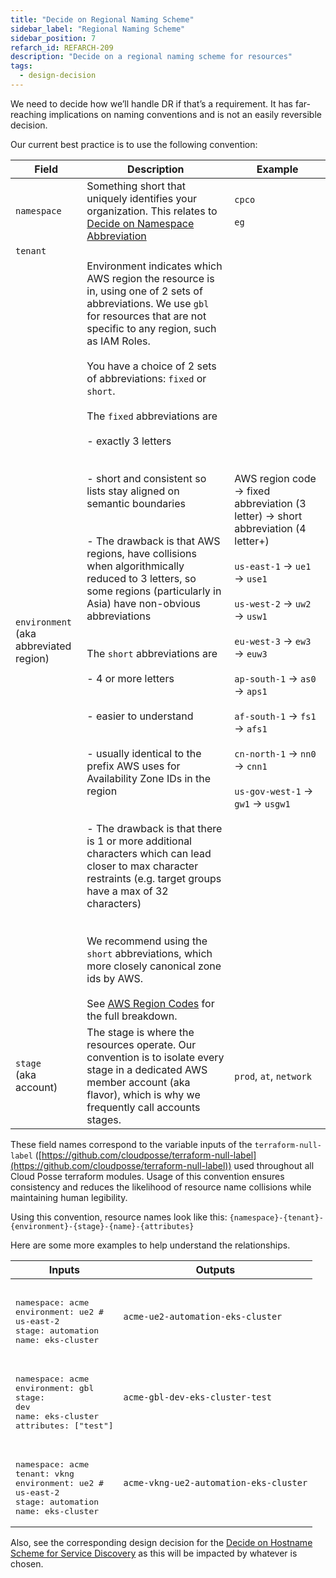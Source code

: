 ```yaml
---
title: "Decide on Regional Naming Scheme"
sidebar_label: "Regional Naming Scheme"
sidebar_position: 7
refarch_id: REFARCH-209
description: "Decide on a regional naming scheme for resources"
tags:
  - design-decision
---
```



<Intro>
  We need to decide how we’ll handle DR if that’s a requirement. It has
  far-reaching implications on naming conventions and is not an easily
  reversible decision.
</Intro>

Our current best practice is to use the following convention:

| **Field**                                   | **Description**                                                                                                                                                                                                                                                                                                                                                                                                                                                                                                                                                                                                                                                                                                                                                                                                                                                                                                                                                                                                                                                                                                                                                                                                                        | **Example**                                                                                                                                                                                                                                                                                                                                                        |
| ------------------------------------------- | -------------------------------------------------------------------------------------------------------------------------------------------------------------------------------------------------------------------------------------------------------------------------------------------------------------------------------------------------------------------------------------------------------------------------------------------------------------------------------------------------------------------------------------------------------------------------------------------------------------------------------------------------------------------------------------------------------------------------------------------------------------------------------------------------------------------------------------------------------------------------------------------------------------------------------------------------------------------------------------------------------------------------------------------------------------------------------------------------------------------------------------------------------------------------------------------------------------------------------------- | ------------------------------------------------------------------------------------------------------------------------------------------------------------------------------------------------------------------------------------------------------------------------------------------------------------------------------------------------------------------ |
| `namespace`                                 | Something short that uniquely identifies your organization. This relates to [Decide on Namespace Abbreviation](/layers/project/design-decisions/decide-on-namespace-abbreviation)                                                                                                                                                                                                                                                                                                                                                                                                                                                                                                                                                                                                                                                                                                                                                                                                                                                                                                                                                                                                                                                      | `cpco`<br/><br/>`eg`                                                                                                                                                                                                                                                                                                                                               |
| `tenant`                                    |                                                                                                                                                                                                                                                                                                                                                                                                                                                                                                                                                                                                                                                                                                                                                                                                                                                                                                                                                                                                                                                                                                                                                                                                                                        |                                                                                                                                                                                                                                                                                                                                                                    |
| `environment` <br/>(aka abbreviated region) | Environment indicates which AWS region the resource is in, using one of 2 sets of abbreviations. We use `gbl` for resources that are not specific to any region, such as IAM Roles. <br/><br/>You have a choice of 2 sets of abbreviations: `fixed` or `short`.<br/><br/>The `fixed` abbreviations are<br/><br/>- exactly 3 letters<br/><br/><br/>- short and consistent so lists stay aligned on semantic boundaries<br/><br/><br/>- The drawback is that AWS regions, have collisions when algorithmically reduced to 3 letters, so some regions (particularly in Asia) have non-obvious abbreviations<br/><br/><br/>The `short` abbreviations are<br/><br/>- 4 or more letters<br/><br/><br/>- easier to understand<br/><br/><br/>- usually identical to the prefix AWS uses for Availability Zone IDs in the region<br/><br/><br/>- The drawback is that there is 1 or more additional characters which can lead closer to max character restraints (e.g. target groups have a max of 32 characters)<br/><br/><br/>We recommend using the `short` abbreviations, which more closely canonical zone ids by AWS.<br/><br/>See [AWS Region Codes](/resources/adrs/adopted/use-aws-region-codes/#region-codes) for the full breakdown. | AWS region code → fixed abbreviation (3 letter) → short abbreviation (4 letter+)<br/><br/>`us-east-1` → `ue1` → `use1`<br/><br/>`us-west-2` → `uw2` → `usw1`<br/><br/>`eu-west-3` → `ew3` → `euw3`<br/><br/>`ap-south-1` → `as0` → `aps1`<br/><br/>`af-south-1` → `fs1` → `afs1`<br/><br/>`cn-north-1` → `nn0` → `cnn1`<br/><br/>`us-gov-west-1` → `gw1` → `usgw1` |
| `stage` <br/>(aka account)                  | The stage is where the resources operate. Our convention is to isolate every stage in a dedicated AWS member account (aka flavor), which is why we frequently call accounts stages.                                                                                                                                                                                                                                                                                                                                                                                                                                                                                                                                                                                                                                                                                                                                                                                                                                                                                                                                                                                                                                                    | `prod`, `at`, `network`                                                                                                                                                                                                                                                                                                                                            |

These field names correspond to the variable inputs of the `terraform-null-label`
([https://github.com/cloudposse/terraform-null-label](https://github.com/cloudposse/terraform-null-label)) used
throughout all Cloud Posse terraform modules. Usage of this convention ensures consistency and reduces the likelihood of
resource name collisions while maintaining human legibility.

Using this convention, resource names look like this: `{namespace}-{tenant}-{environment}-{stage}-{name}-{attributes}`

Here are some more examples to help understand the relationships.

| **Inputs**                                                                                                                         | **Outputs**                            |
| ---------------------------------------------------------------------------------------------------------------------------------- | -------------------------------------- |
| <pre><br/>namespace: acme<br/>environment: ue2 # us-east-2<br/>stage: automation<br/>name: eks-cluster<br/></pre>                  | `acme-ue2-automation-eks-cluster`      |
| <pre><br/>namespace: acme<br/>environment: gbl<br/>stage: dev<br/>name: eks-cluster<br/>attributes: ["test"]<br/></pre>            | `acme-gbl-dev-eks-cluster-test`        |
| <pre><br/>namespace: acme<br/>tenant: vkng<br/>environment: ue2 # us-east-2<br/>stage: automation<br/>name: eks-cluster<br/></pre> | `acme-vkng-ue2-automation-eks-cluster` |

Also, see the corresponding design decision for the
[Decide on Hostname Scheme for Service Discovery](/layers/network/design-decisions/decide-on-hostname-scheme-for-service-discovery)
as this will be impacted by whatever is chosen.
